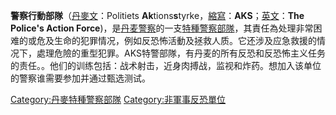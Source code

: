 {{expand|time=2014-05-20T08:49:37+00:00}}
{{unreferenced|time=2014-05-20T08:49:37+00:00}}
{{NoteTA
|G1=Firearms
|G2=Military
|G3=長度單位
|G4=地區用語
|G5=地名
}}
'''警察行動部隊'''（[[丹麥文|丹麥文]]：Politiets '''Ak'''tions'''s'''tyrke，[[縮寫|縮寫]]：'''AKS'''；[[英文|英文]]：'''The Police's Action Force''')，是[[丹麦警察|丹麦警察]]的一支[[特種警察部隊|特種警察部隊]]，其責任為处理非常困难的或危及生命的犯罪情况，例如反恐怖活動及拯救人质。它还涉及应急救援的情况下，處理危險的重型犯罪。AKS特警部隊，有丹麦的所有反恐和反恐怖主义任务的责任。。他们的训练包括：战术射击，近身肉搏战，监视和炸药。想加入该单位的警察谁需要参加并通过甄选测试。

[[Category:丹麥特種警察部隊|Category:丹麥特種警察部隊]]
[[Category:非軍事反恐單位|Category:非軍事反恐單位]]
